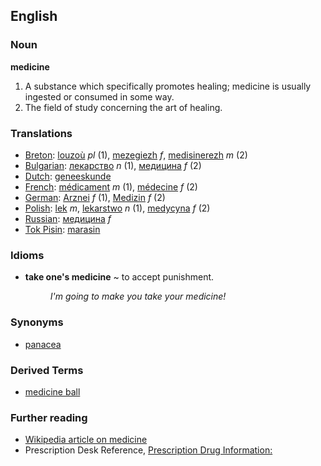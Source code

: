 ==English==
===Noun===
'''medicine'''
# A substance which specifically promotes healing; medicine is usually ingested or consumed in some way.
# The field of study concerning the art of healing.

=== Translations ===
*[[Breton]]: [[louzoù]] ''pl'' (1), [[mezegiezh]] ''f'', [[medisinerezh]] ''m'' (2)
*[[Bulgarian]]: [[лекарство]] ''n'' (1), [[медицина]] ''f'' (2)
*[[Dutch]]: [[geneeskunde]]
*[[French]]: [[médicament]] ''m'' (1), [[médecine]] ''f'' (2)
*[[German]]: [[Arznei]] ''f'' (1), [[Medizin]] ''f'' (2)
*[[Polish]]: [[lek]] ''m'', [[lekarstwo]] ''n'' (1), [[medycyna]] ''f'' (2)
*[[Russian]]: [[медицина]] ''f'' 
*[[Tok Pisin]]: [[marasin]]

===Idioms===
*'''take one's medicine''' ~ to accept punishment.
*:''I'm going to make you take your medicine!''

===Synonyms===
*[[panacea]]

===Derived Terms===
*[[medicine ball]]

=== Further reading ===

* [[w:Medicine|Wikipedia article on medicine]]
* Prescription Desk Reference, [http://prescriptiondesk.com Prescription Drug Information:]